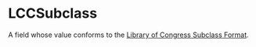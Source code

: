 # LCCSubclass

A field whose value conforms to the
[Library of Congress Subclass Format](https://www.loc.gov/catdir/cpso/lcco/).
